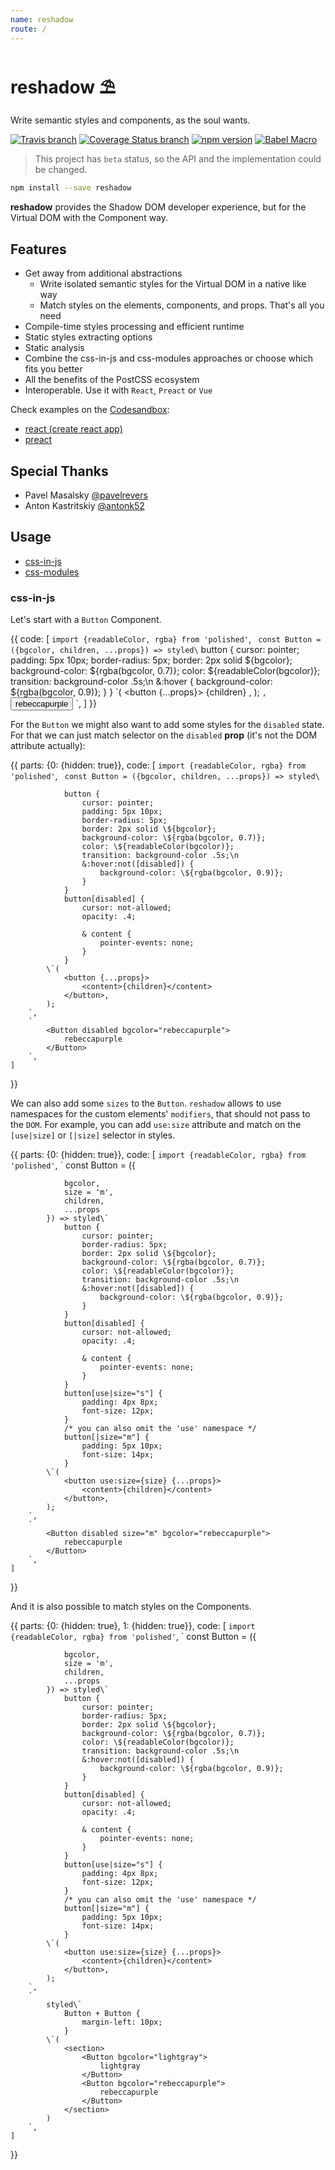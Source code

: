 ```yaml
---
name: reshadow
route: /
---
```




# reshadow ⛱️

Write semantic styles and components, as the soul wants.

[![Travis branch](https://img.shields.io/travis/cssinjs/styled-jss/master.svg?style=flat-square)](https://travis-ci.org/cssinjs/styled-jss)
[![Coverage Status branch](https://img.shields.io/coveralls/cssinjs/styled-jss/master.svg?style=flat-square)](https://img.shields.io/coveralls/cssinjs/styled-jss/master.svg?branch=master)
[![npm version](https://img.shields.io/npm/v/styled-jss.svg?style=flat-square)](https://www.npmjs.com/package/styled-jss)
[![Babel Macro](https://img.shields.io/badge/babel--macro-%F0%9F%8E%A3-f5da55.svg?style=flat-square)](https://github.com/kentcdodds/babel-plugin-macros)

> This project has `beta` status, so the API and the implementation could be changed.

```sh
npm install --save reshadow
```

**reshadow** provides the Shadow DOM developer experience, but for the Virtual DOM with the Component way.

## Features
- Get away from additional abstractions
    * Write isolated semantic styles for the Virtual DOM in a native like way
    * Match styles on the elements, components, and props. That's all you need
- Compile-time styles processing and efficient runtime
- Static styles extracting options
- Static analysis
- Combine the css-in-js and css-modules approaches or choose which fits you better
- All the benefits of the PostCSS ecosystem
- Interoperable. Use it with `React`, `Preact` or `Vue`

Check examples on the [Сodesandbox](https://codesandbox.io):
- [react (create react app)](https://codesandbox.io/s/o9w535k0z6)
- [preact](https://codesandbox.io/s/o5jrpk0zm5)

## Special Thanks

- Pavel Masalsky [@pavelrevers](https://github.com/pavelrevers)
- Anton Kastritskiy [@antonk52](https://github.com/antonk52)

## Usage

- [css-in-js](##css-in-js)
- [css-modules](##css-modules)

### css-in-js

Let's start with a `Button` Component.

<Editor filename={__filename}>{{
    code: [
        `import {readableColor, rgba} from 'polished'`,
        `
            const Button = ({bgcolor, children, ...props}) => styled\`
                button {
                    cursor: pointer;
                    padding: 5px 10px;
                    border-radius: 5px;
                    border: 2px solid \${bgcolor};
                    background-color: \${rgba(bgcolor, 0.7)};
                    color: \${readableColor(bgcolor)};
                    transition: background-color .5s;\n
                    &:hover {
                        background-color: \${rgba(bgcolor, 0.9)};
                    }
                }
            \`(
                <button {...props}>
                    {children}
                </button>,
            );
        `,
        `
            <Button bgcolor="rebeccapurple">
                rebeccapurple
            </Button>
        `,
    ]
}}
</Editor>

For the `Button` we might also want to add some styles for the `disabled` state. For that we can just match selector on the `disabled` **prop** (it's not the DOM attribute actually):

<Editor filename={__filename}>{{
    parts: {0: {hidden: true}},
    code: [
        `import {readableColor, rgba} from 'polished'`,
        `
            const Button = ({bgcolor, children, ...props}) => styled\`

                button {
                    cursor: pointer;
                    padding: 5px 10px;
                    border-radius: 5px;
                    border: 2px solid \${bgcolor};
                    background-color: \${rgba(bgcolor, 0.7)};
                    color: \${readableColor(bgcolor)};
                    transition: background-color .5s;\n
                    &:hover:not([disabled]) {
                        background-color: \${rgba(bgcolor, 0.9)};
                    }
                }
                button[disabled] {
                    cursor: not-allowed;
                    opacity: .4;

                    & content {
                        pointer-events: none;
                    }
                }
            \`(
                <button {...props}>
                    <content>{children}</content>
                </button>,
            );
        `,
        `
            <Button disabled bgcolor="rebeccapurple">
                rebeccapurple
            </Button>
        `,
    ]
}}
</Editor>

We can also add some `sizes` to the `Button`. `reshadow` allows to use namespaces for the custom elements' `modifiers`, that should not pass to the `DOM`. For example, you can add `use:size` attribute and match on the `[use|size]` or `[|size]` selector in styles.

<Editor filename={__filename}>{{
    parts: {0: {hidden: true}},
    code: [
        `import {readableColor, rgba} from 'polished'`,
        `
            const Button = ({

                bgcolor,
                size = 'm',
                children,
                ...props
            }) => styled\`
                button {
                    cursor: pointer;
                    border-radius: 5px;
                    border: 2px solid \${bgcolor};
                    background-color: \${rgba(bgcolor, 0.7)};
                    color: \${readableColor(bgcolor)};
                    transition: background-color .5s;\n
                    &:hover:not([disabled]) {
                        background-color: \${rgba(bgcolor, 0.9)};
                    }
                }
                button[disabled] {
                    cursor: not-allowed;
                    opacity: .4;

                    & content {
                        pointer-events: none;
                    }
                }
                button[use|size="s"] {
                    padding: 4px 8px;
                    font-size: 12px;
                }
                /* you can also omit the 'use' namespace */
                button[|size="m"] {
                    padding: 5px 10px;
                    font-size: 14px;
                }
            \`(
                <button use:size={size} {...props}>
                    <content>{children}</content>
                </button>,
            );
        `,
        `
            <Button disabled size="m" bgcolor="rebeccapurple">
                rebeccapurple
            </Button>
        `,
    ]
}}
</Editor>

And it is also possible to match styles on the Components.

<Editor filename={__filename}>{{
    parts: {0: {hidden: true}, 1: {hidden: true}},
    code: [
        `import {readableColor, rgba} from 'polished'`,
        `
            const Button = ({

                bgcolor,
                size = 'm',
                children,
                ...props
            }) => styled\`
                button {
                    cursor: pointer;
                    border-radius: 5px;
                    border: 2px solid \${bgcolor};
                    background-color: \${rgba(bgcolor, 0.7)};
                    color: \${readableColor(bgcolor)};
                    transition: background-color .5s;\n
                    &:hover:not([disabled]) {
                        background-color: \${rgba(bgcolor, 0.9)};
                    }
                }
                button[disabled] {
                    cursor: not-allowed;
                    opacity: .4;

                    & content {
                        pointer-events: none;
                    }
                }
                button[use|size="s"] {
                    padding: 4px 8px;
                    font-size: 12px;
                }
                /* you can also omit the 'use' namespace */
                button[|size="m"] {
                    padding: 5px 10px;
                    font-size: 14px;
                }
            \`(
                <button use:size={size} {...props}>
                    <content>{children}</content>
                </button>,
            );
        `,
        `
            styled\`
                Button + Button {
                    margin-left: 10px;
                }
            \`(
                <section>
                    <Button bgcolor="lightgray">
                        lightgray
                    </Button>
                    <Button bgcolor="rebeccapurple">
                        rebeccapurple
                    </Button>
                </section>
            )
        `,
    ]
}}
</Editor>
